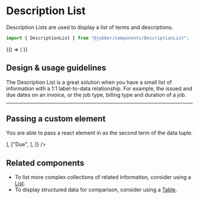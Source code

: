 
<Meta title="Components/DescriptionList" component={DescriptionList} />

# Description List

Description Lists are used to display a list of terms and descriptions.

```ts
import { DescriptionList } from "@jobber/components/DescriptionList";
```

<Canvas>
  <Story name="DescriptionList">
    {() => (
      <DescriptionList
        data={[
          ["Issued", "2018-12-08"],
          ["Due", "2019-01-06"],
        ]}
      />
    )}
  </Story>
</Canvas>

<ArgsTable of={DescriptionList} story="DescriptionList" />

## Design & usage guidelines

The Description List is a great solution when you have a small list of
information with a 1:1 label-to-data relationship. For example, the issued and
due dates on an invoice, or the job type, billing type and duration of a job.

---

## Passing a custom element

You are able to pass a react element in as the second term of the data tuple.

<Canvas>
  <DescriptionList
    data={[
      ["Issued", <FormatDate date={new CivilDate(2018, 12, 8)} />],
      ["Due", <FormatDate date={new CivilDate(2019, 1, 6)} />],
    ]}
  />
</Canvas>

## Related components

- To list more complex collections of related information, consider using a
  <a href="../?path=/docs/components-list--list">List</a>.
- To display structured data for comparison, consider using a
  <a href="../?path=/docs/components-table--table">Table</a>.
